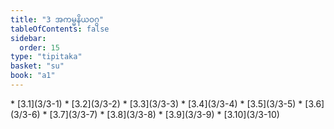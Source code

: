 ```yaml
---
title: "3 အကမ္မနိယဝဂ္ဂ"
tableOfContents: false
sidebar:
  order: 15
type: "tipitaka"
basket: "su"
book: "a1"
---
```



<DynamicBreadcrumb />



<TableOfContents book="a1" section="3">
* [3.1](3/3-1)
* [3.2](3/3-2)
* [3.3](3/3-3)
* [3.4](3/3-4)
* [3.5](3/3-5)
* [3.6](3/3-6)
* [3.7](3/3-7)
* [3.8](3/3-8)
* [3.9](3/3-9)
* [3.10](3/3-10)
</TableOfContents>